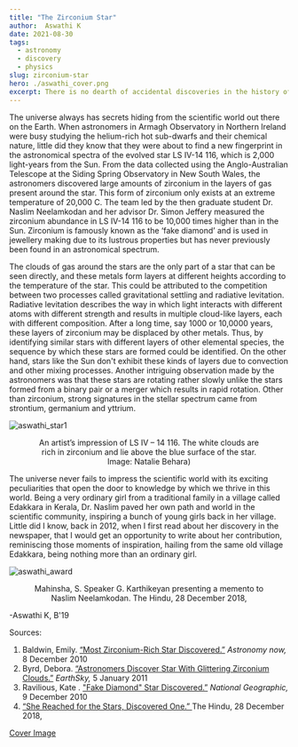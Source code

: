```yaml
---
title: "The Zirconium Star"
author:  Aswathi K
date: 2021-08-30
tags:   
  - astronomy
  - discovery
  - physics
slug: zirconium-star
hero: ./aswathi_cover.png
excerpt: There is no dearth of accidental discoveries in the history of science. What about the discovery of a new star with clouds of zirconium that scientists didn't have a clue about? 
---
```



The universe always has secrets hiding from the scientific world out there on the Earth. When astronomers in Armagh Observatory in Northern Ireland were busy studying the helium-rich hot sub-dwarfs and their chemical nature, little did they know that they were about to find a new fingerprint in the astronomical spectra of the evolved star LS IV-14 116, which is 2,000 light-years from the Sun. From the data collected using the Anglo-Australian Telescope at the Siding Spring Observatory in New South Wales, the astronomers discovered large amounts of zirconium in the layers of gas present around the star. This form of zirconium only exists at an extreme temperature of 20,000 C. The team led by the then graduate student Dr. Naslim Neelamkodan and her advisor Dr. Simon Jeffery measured the zirconium abundance in LS IV-14 116 to be 10,000 times higher than in the Sun. Zirconium is famously known as the ‘fake diamond’ and is used in jewellery making due to its lustrous properties but has never previously been found in an astronomical spectrum. 

The clouds of gas around the stars are the only part of a star that can be seen directly, and these metals form layers at different heights according to the temperature of the star. This could be attributed to the competition between two processes called gravitational settling and radiative levitation. Radiative levitation describes the way in which light interacts with different atoms with different strength and results in multiple cloud-like layers, each with different composition. After a long time, say 1000 or 10,0000 years, these layers of zirconium may be displaced by other metals. Thus, by identifying similar stars with different layers of other elemental species, the sequence by which these stars are formed could be identified. On the other hand, stars like the Sun don't exhibit these kinds of layers due to convection and other mixing processes. Another intriguing observation made by the astronomers was that these stars are rotating rather slowly unlike the stars formed from a binary pair or a merger which results in rapid rotation. Other than zirconium, strong signatures in the stellar spectrum came from strontium, germanium and yttrium.

![aswathi_star1](aswathi_star1.jpeg)



<figure>

<figcaption align = "center">An artist’s impression of LS IV – 14 116. The white clouds are rich in zirconium and lie above the blue surface of the star. Image: Natalie Behara)</figcaption>

</figure>

The universe never fails to impress the scientific world with its exciting peculiarities that open the door to knowledge by which we thrive in this world. Being a very ordinary girl from a traditional family in a village called Edakkara in Kerala, Dr. Naslim paved her own path and world in the scientific community, inspiring a bunch of young girls back in her village. Little did I know, back in 2012, when I first read about her discovery in the newspaper, that I would get an opportunity to write about her contribution, reminiscing those moments of inspiration, hailing from the same old village Edakkara, being nothing more than an ordinary girl.

![aswathi_award](aswathi_award.png)



<figure>

<figcaption align = "center">Mahinsha, S. Speaker G. Karthikeyan presenting a memento to Naslim Neelamkodan. The Hindu, 28 December 2018, </figcaption>

</figure>

-Aswathi K, B'19

Sources:

1. Baldwin, Emily. [“Most Zirconium-Rich Star Discovered.”](www.astronomynow.com/news/n1012/08zirconium/) *Astronomy now,* 8 December 2010
2.  Byrd, Debora. [“Astronomers Discover Star With Glittering Zirconium Clouds.”](www.earthsky.org/space/star-with-glittering-zirconium-clouds-discovered/) *EarthSky,* 5 January 2011
3.  Ravilious, Kate . ["Fake Diamond" Star Discovered.”](www.nationalgeographic.com/science/article/101208-fake-diamond-star-zirconium-zirconia-zircon-science-space) *National Geographic,* 9 December 2010
4. [“She Reached for the Stars, Discovered One.” ](www.thehindu.com/news/cities/Thiruvananthapuram/she-reached-for-the-stars-discovered-one/article4248809.ece)The Hindu, 28 December 2018, 

[Cover Image](imgur.com/t/spaceengine/8GghfcI)

